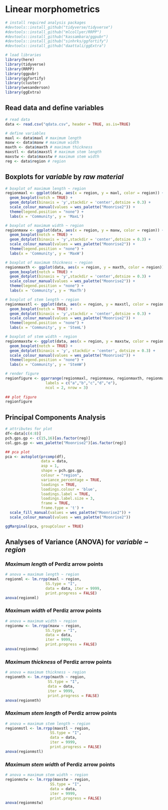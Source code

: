 # Linear morphometrics

```r
# install required analysis packages
#devtools::install_github("tidyverse/tidyverse")
#devtools::install_github("mlcollyer/RRPP")
#devtools::install_github("kassambara/ggpubr")
#devtools::install_github("sinhrks/ggfortify")
#devtools::install_github("daattali/ggExtra")

# load libraries
library(here)
library(tidyverse)
library(RRPP)
library(ggpubr)
library(ggfortify)
library(cluster)
library(wesanderson)
library(ggExtra)
```

## Read data and define variables

```r
# read data
data <- read.csv("qdata.csv", header = TRUE, as.is=TRUE)

# define variables
maxl <- data$maxl # maximum length
maxw <- data$maxw # maximum width
maxth <- data$maxth # maximum thickness
maxstl <- data$maxstl # maximum stem length
maxstw <- data$maxstw # maximum stem width
reg <- data$region # region
```

## Boxplots for _variable_ by _raw material_

```r
# boxplot of maximum length ~ region
regionmaxl <- ggplot(data, aes(x = region, y = maxl, color = region)) + 
  geom_boxplot(notch = TRUE) +
  geom_dotplot(binaxis = 'y',stackdir = 'center',dotsize = 0.3) +
  scale_colour_manual(values = wes_palette("Moonrise2")) +
  theme(legend.position = "none") +
  labs(x = 'Community', y = 'MaxL')

# boxplot of maximum width ~ region
regionmaxw <- ggplot(data, aes(x = region, y = maxw, color = region)) + 
  geom_boxplot(notch = TRUE) +
  geom_dotplot(binaxis = 'y',stackdir = 'center',dotsize = 0.3) +
  scale_colour_manual(values = wes_palette("Moonrise2")) +
  theme(legend.position = "none") +
  labs(x = 'Community', y = 'MaxW')

# boxplot of maximum thickness ~ region
regionmaxth <- ggplot(data, aes(x = region, y = maxth, color = region)) + 
  geom_boxplot(notch = TRUE) +
  geom_dotplot(binaxis = 'y',stackdir = 'center',dotsize = 0.3) +
  scale_colour_manual(values = wes_palette("Moonrise2")) +
  theme(legend.position = "none") +
  labs(x = 'Community', y = 'MaxTh')

# boxplot of stem length ~ region
regionmaxstl <- ggplot(data, aes(x = region, y = maxstl, color = region)) + 
  geom_boxplot(notch = TRUE) +
  geom_dotplot(binaxis = 'y',stackdir = 'center',dotsize = 0.3) +
  scale_colour_manual(values = wes_palette("Moonrise2")) +
  theme(legend.position = "none") +
  labs(x = 'Community', y = 'StemL')

# boxplot of stem width ~ region
regionmaxstw <- ggplot(data, aes(x = region, y = maxstw, color = region)) + 
  geom_boxplot(notch = TRUE) +
  geom_dotplot(binaxis = 'y', stackdir = 'center', dotsize = 0.3) +
  scale_colour_manual(values = wes_palette("Moonrise2")) +
  theme(legend.position = "none") +
  labs(x = 'Community', y = 'StemW')

# render figure
regionfigure <- ggarrange(regionmaxl, regionmaxw, regionmaxth, regionmaxstl, regionmaxstw,
                  labels = c("a","b","c","d","e"),
                  ncol = 2, nrow = 3)
              
## plot figure
regionfigure
```

## Principal Components Analysis

```r
# attributes for plot
df<-data[c(4:8)]
pch.gps.gp <- c(15,16)[as.factor(reg)]
col.gps.gp <- wes_palette("Moonrise2")[as.factor(reg)]

## pca plot
pca <- autoplot(prcomp(df),
                data = data,
                asp = 1,
                shape = pch.gps.gp,
                colour = "region",
                variance_percentage = TRUE,
                loadings = TRUE, 
                loadings.colour = 'blue',
                loadings.label = TRUE,
                loadings.label.size = 3,
                frame = TRUE,
                frame.type = 't') +
  scale_fill_manual(values = wes_palette("Moonrise2")) +
  scale_colour_manual(values = wes_palette("Moonrise2"))

ggMarginal(pca, groupColour = TRUE)
```

## Analyses of Variance (ANOVA) for _variable_ ~ _region_

### _Maximum length_ of Perdiz arrow points

```r
# anova = maximum length ~ region
regionml <- lm.rrpp(maxl ~ region, 
                  SS.type = "I", 
                  data = data, iter = 9999, 
                  print.progress = FALSE)
anova(regionml)
```

### _Maximum width_ of Perdiz arrow points

```r
# anova = maximum width ~ region
regionmw <- lm.rrpp(maxw ~ region, 
                  SS.type = "I", 
                  data = data, 
                  iter = 9999, 
                  print.progress = FALSE)
anova(regionmw)
```

### _Maximum thickness_ of Perdiz arrow points

```r
# anova = maximum thickness ~ region
regionmth <- lm.rrpp(maxth ~ region, 
                   SS.type = "I", 
                   data = data, 
                   iter = 9999, 
                   print.progress = FALSE)
anova(regionmth)
```

### _Maximum stem length_ of Perdiz arrow points

```r
# anova = maximum stem length ~ region
regionmstl <- lm.rrpp(maxstl ~ region, 
                    SS.type = "I", 
                    data = data, 
                    iter = 9999, 
                    print.progress = FALSE)
anova(regionmstl)
```

### _Maximum stem width_ of Perdiz arrow points

```r
# anova = maximum stem width ~ region
regionmstw <- lm.rrpp(maxstw ~ region, 
                    SS.type = "I", 
                    data = data, 
                    iter = 9999, 
                    print.progress = FALSE)
anova(regionmstw)
```
